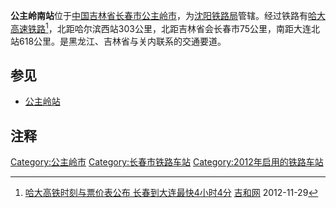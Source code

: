{{Infobox China railway station
|车站名称 = 公主岭南站
|图片 = 
|图片介绍 = 
|其他名称 = 
|英文名称 = Gongzhulingnan Railway Station
|车站代码 = 53484<ref>{{cite web|url=http://hyfw.95306.cn/hyinfo/action/FwcszsAction_index?type=1|title=营业站服务信息查询|publisher=[[中国铁路客户服务中心|中国铁路客户服务中心]]|accessdate=2018-09-16|archive-date=2018-09-14|archive-url=https://web.archive.org/web/20180914133603/http://hyfw.95306.cn/hyinfo/action/FwcszsAction_index?type=1|dead-url=no}}</ref>
|电报码 = GBT
|拼音码 = GZN
|车站位置 = [[吉林省|吉林省]][[长春市|长春市]][[公主岭市|公主岭市]][[環嶺鄉|環嶺鄉]]石人村
|坐标 = {{coord|43|28|14.35|N|124|48|36.10|E|region:CN_type:railwaystation|display=title,inline}}
|归属 = [[沈阳铁路局|沈阳铁路局]]
|线路 = [[哈大客运专线|哈大客运专线]]
|车站等级 = 
|月台数目 = 2
|站台面 = 
|股道数目 = 4
|网站 =
}}

'''公主岭南站'''位于[[中国|中国]][[吉林省|吉林省]][[长春市|长春市]][[公主岭市|公主岭市]]，为[[沈阳铁路局|沈阳铁路局]]管辖。经过铁路有[[哈大高速铁路|哈大高速铁路]]<ref>[http://news.365jilin.com/html/20121129/431643.shtml 哈大高铁时刻与票价表公布 长春到大连最快4小时4分] {{Wayback|url=http://news.365jilin.com/html/20121129/431643.shtml |date=20141215024829 }} [[吉和网|吉和网]] 2012-11-29</ref>，北距哈尔滨西站303公里，北距吉林省会长春市75公里，南距大连北站618公里。是黑龙江、吉林省与关内联系的交通要道。

== 参见 ==
* [[公主岭站|公主岭站]]

==注释==
{{reflist}}

{{start rail box|[[中国铁路|中国铁路]]}}
{{s-inop|[[四平东站|四平东站]]|{{站|大连北}}方向}}
{{s-line|[[哈大高速铁路|哈大高速铁路]]<br />← 55km 公主岭南站 63km →}}
{{s-inop|[[长春西站|长春西站]]|{{站|哈尔滨西}}方向}}
{{end box}}

{{哈大高速铁路}}
[[Category:公主岭市|Category:公主岭市]]
[[Category:长春市铁路车站|Category:长春市铁路车站]]
[[Category:2012年启用的铁路车站|Category:2012年启用的铁路车站]]